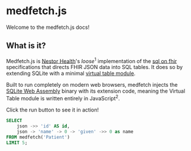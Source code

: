 
# medfetch.js
Welcome to the medfetch.js docs!

## What is it?
Medfetch.js is [Nestor Health](#)'s *loose*<sup>1</sup> implementation of 
the [sql on fhir](https://build.fhir.org/ig/FHIR/sql-on-fhir-v2/) 
specifications that directs FHIR JSON data into SQL tables. It does so
by extending SQLite with a minimal [virtual table module](https://www.sqlite.org/vtab.html).

Built to run completely on modern web browsers, medfetch injects the
[SQLite Web Assembly](https://www.npmjs.com/package/@sqlite.org/sqlite-wasm)
binary with its extension code, meaning the Virtual Table module is
written entirely in JavaScript<sup>2</sup>.

Click the run button to see it in action!
```sql
SELECT
    json ->> 'id' AS id,
    json -> 'name' -> 0 -> 'given' ->> 0 as name
FROM medfetch('Patient')
LIMIT 5;
```

<RunExample />

